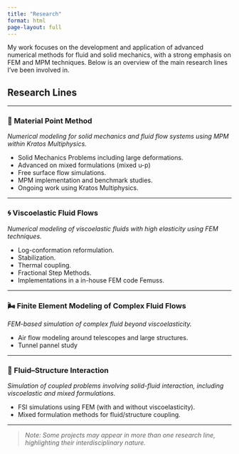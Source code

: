 ```yaml
---
title: "Research"
format: html
page-layout: full
---
```



 My work focuses on the development and application of advanced numerical methods for fluid and solid mechanics, with a strong emphasis on FEM and MPM techniques. Below is an overview of the main research lines I’ve been involved in.

## Research Lines

---

### 🌊 Material Point Method 
*Numerical modeling for solid mechanics and fluid flow systems using MPM within Kratos Multiphysics.*

- Solid Mechanics Problems including large deformations.
- Advanced on mixed formulations (mixed u-p)
- Free surface flow simulations.
- MPM implementation and benchmark studies.
- Ongoing work using Kratos Multiphysics.

<!--[More details →](research_mpm.qmd)-->

---

### 🌀 Viscoelastic Fluid Flows
*Numerical modeling of viscoelastic fluids with high elasticity using FEM techniques.*

- Log-conformation reformulation.
- Stabilization.
- Thermal coupling.
- Fractional Step Methods.
- Implementations in a in-house FEM code Femuss.

<!--[More details →](research_viscoelastic-flows.qmd)-->

---

### 🌬️ Finite Element Modeling of Complex Fluid Flows
*FEM-based simulation of complex fluid beyond viscoelasticity.*

- Air flow modeling around telescopes and large structures.
- Tunnel pannel study

<!--[More details →](research_fem-complex-flows.qmd)-->


---

### 🔄 Fluid–Structure Interaction
*Simulation of coupled problems involving solid-fluid interaction, including viscoelastic and mixed formulations.*

- FSI simulations using FEM (with and without viscoelasticity).
- Mixed formulation methods for fluid/structure coupling.

<!--[More details →](research_coupled-fsi.qmd)-->

---

> *Note: Some projects may appear in more than one research line, highlighting their interdisciplinary nature.*
